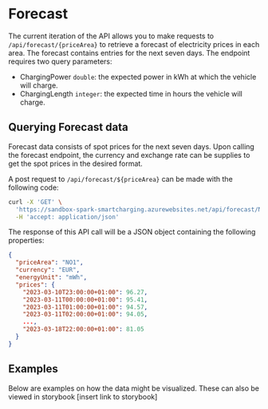 
# Forecast

The current iteration of the API allows you to make requests to `/api/forecast/{priceArea}` to retrieve a forecast of electricity prices in each area. The forecast contains entries for the next seven days. The endpoint requires two query parameters:

-   ChargingPower `double`: the expected power in kWh at which the vehicle will charge.
-   ChargingLength `integer`: the expected time in hours the vehicle will charge.

## Querying Forecast data

Forecast data consists of spot prices for the next seven days. Upon calling the forecast endpoint, the currency and exchange rate can be supplies to get the spot prices in the desired format.

A post request to `/api/forecast/${priceArea}` can be made with the following code:

```bash
curl -X 'GET' \
  'https://sandbox-spark-smartcharging.azurewebsites.net/api/forecast/NO1?Currency=nok&EnergyUnit=kWh&VATRate=1.25' \
  -H 'accept: application/json'
```

The response of this API call will be a JSON object containing the following properties:

```json
{
  "priceArea": "NO1",
  "currency": "EUR",
  "energyUnit": "mWh",
  "prices": {
    "2023-03-10T23:00:00+01:00": 96.27,
    "2023-03-11T00:00:00+01:00": 95.41,
    "2023-03-11T01:00:00+01:00": 94.57,
    "2023-03-11T02:00:00+01:00": 94.05,
    ...,
    "2023-03-18T22:00:00+01:00": 81.05
  }
}
```

## Examples

Below are examples on how the data might be visualized. These can also be viewed in storybook [insert link to storybook]

<LongTermForecastExample />

